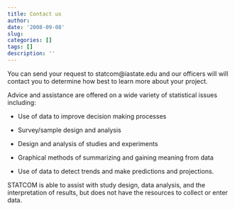```yaml
---
title: Contact us
author: 
date: '2008-09-08'
slug: 
categories: []
tags: []
description: ''
---
```


You can send your request to statcom@iastate.edu and our officers will 
will contact you to determine how best to learn more about your project. 

Advice and assistance are offered on a wide variety of statistical issues including: 

- Use of data to improve decision making processes

- Survey/sample design and analysis

- Design and analysis of studies and experiments

- Graphical methods of summarizing and gaining meaning from data

- Use of data to detect trends and make predictions and projections.

STATCOM is able to assist with study design, data analysis, and the interpretation of results, but does not have the resources to collect or enter data.